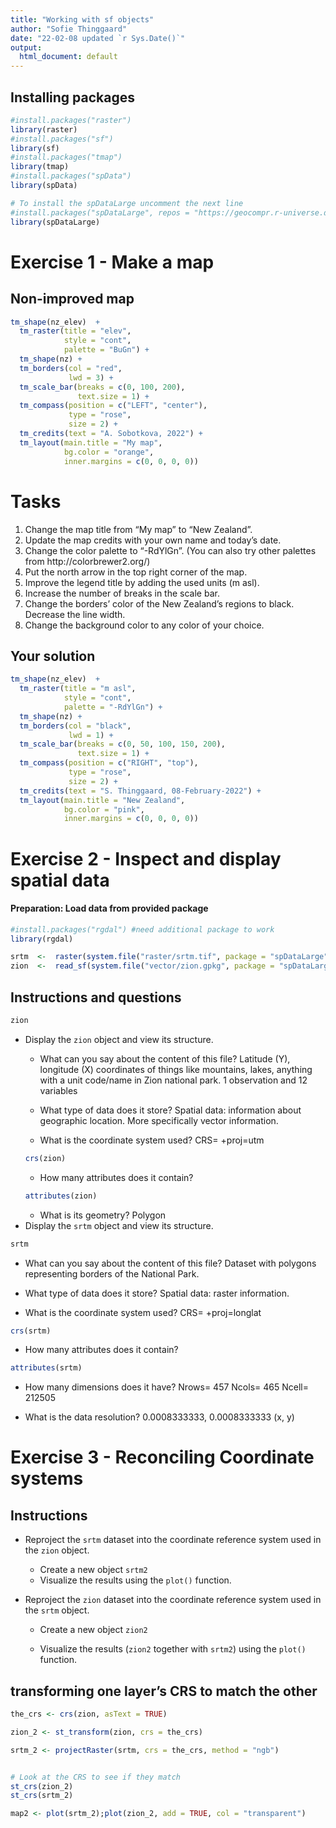 ---
title: "Working with sf objects"
author: "Sofie Thinggaard"
date: "22-02-08 updated `r Sys.Date()`"
output:
  html_document: default
---

## Installing packages
```{r}
#install.packages("raster")
library(raster)
#install.packages("sf")
library(sf)
#install.packages("tmap")
library(tmap)
#install.packages("spData")
library(spData)

# To install the spDataLarge uncomment the next line
#install.packages("spDataLarge", repos = "https://geocompr.r-universe.dev")
library(spDataLarge)
```


#  Exercise 1 - Make a map

## Non-improved map
```{r initial-map}
tm_shape(nz_elev)  +
  tm_raster(title = "elev", 
            style = "cont",
            palette = "BuGn") +
  tm_shape(nz) +
  tm_borders(col = "red", 
             lwd = 3) +
  tm_scale_bar(breaks = c(0, 100, 200),
               text.size = 1) +
  tm_compass(position = c("LEFT", "center"),
             type = "rose", 
             size = 2) +
  tm_credits(text = "A. Sobotkova, 2022") +
  tm_layout(main.title = "My map",
            bg.color = "orange",
            inner.margins = c(0, 0, 0, 0))
```


# Tasks 

1. Change the map title from "My map" to "New Zealand".
2. Update the map credits with your own name and today's date.
3. Change the color palette to "-RdYlGn". 
  (You can also try other palettes from http://colorbrewer2.org/)
4. Put the north arrow in the top right corner of the map.
5. Improve the legend title by adding the used units (m asl).
6. Increase the number of breaks in the scale bar.
7. Change the borders' color of the New Zealand's regions to black. 
  Decrease the line width.
8. Change the background color to any color of your choice.


## Your solution
```{r improved-map}
tm_shape(nz_elev)  +
  tm_raster(title = "m asl", 
            style = "cont",
            palette = "-RdYlGn") +
  tm_shape(nz) +
  tm_borders(col = "black", 
             lwd = 1) +
  tm_scale_bar(breaks = c(0, 50, 100, 150, 200),
               text.size = 1) +
  tm_compass(position = c("RIGHT", "top"),
             type = "rose", 
             size = 2) +
  tm_credits(text = "S. Thinggaard, 08-February-2022") +
  tm_layout(main.title = "New Zealand",
            bg.color = "pink",
            inner.margins = c(0, 0, 0, 0))
```

# Exercise 2 - Inspect and display spatial data

####  Preparation: Load data from provided package
```{r load-data}
#install.packages("rgdal") #need additional package to work
library(rgdal)

srtm  <-  raster(system.file("raster/srtm.tif", package = "spDataLarge"))
zion  <-  read_sf(system.file("vector/zion.gpkg", package = "spDataLarge"))
```

## Instructions and questions

```{r}
zion
```

* Display the `zion` object and view its structure.
  - What can you say about the content of this file?
Latitude (Y), longitude (X) coordinates of things like mountains, lakes, anything with a unit code/name in Zion national park.
1 observation and 12 variables

  - What type of data does it store? 
Spatial data: information about geographic
location. More specifically vector information.

  - What is the coordinate system used?
CRS= +proj=utm
```{r}
crs(zion)
```

  
  - How many attributes does it contain?
```{r}
attributes(zion)
```


  - What is its geometry?
Polygon

* Display the `srtm` object and view its structure.
```{r}
srtm
```

  - What can you say about the content of this file? 
Dataset with polygons representing borders of the National Park.

  - What type of data does it store?
Spatial data: raster information.

  - What is the coordinate system used?
CRS= +proj=longlat
```{r}
crs(srtm)
```


  - How many attributes does it contain?
```{r}
attributes(srtm)
```

  
  - How many dimensions does it have?
Nrows= 457
Ncols= 465
Ncell= 212505
  
  - What is the data resolution?
0.0008333333, 0.0008333333  (x, y) 

# Exercise 3 - Reconciling Coordinate systems

## Instructions

* Reproject the `srtm` dataset into the coordinate reference system used in the `zion` object. 

  - Create a new object `srtm2`
  - Visualize the results using the `plot()` function.

* Reproject the `zion` dataset into the coordinate reference system used in the `srtm` object.
  - Create a new object `zion2`

  - Visualize the results (`zion2` together with `srtm2`) using the `plot()` function.
  
## transforming one layer’s CRS to match the other
```{r}
the_crs <- crs(zion, asText = TRUE)

zion_2 <- st_transform(zion, crs = the_crs)

srtm_2 <- projectRaster(srtm, crs = the_crs, method = "ngb")


# Look at the CRS to see if they match
st_crs(zion_2)
st_crs(srtm_2)
```

```{r}
map2 <- plot(srtm_2);plot(zion_2, add = TRUE, col = "transparent")
```

